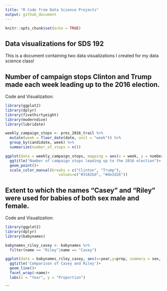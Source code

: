 ---
title: "R Code from Data Science Projects"
output: github_document
---

```{r setup, include=FALSE}
knitr::opts_chunk$set(echo = TRUE)
```


## Data visualizations for SDS 192

This is a document containing two data visualizations I created for my data science class!

## Number of campaign stops Clinton and Trump made each week leading up to the 2016 election.

Code and Visualization:

```{r}

library(ggplot2)
library(dplyr)
library(fivethirtyeight)
library(moderndive)
library(lubridate)

weekly_campaign_stops <- pres_2016_trail %>% 
  mutate(week = floor_date(date, unit = "week")) %>% 
  group_by(candidate, week) %>% 
  summarize(number_of_stops = n())

ggplot(data = weekly_campaign_stops, mapping = aes(x = week, y = number_of_stops, color = candidate)) +
  ggtitle("Number of campaign stops leading up to the 2016 election")+
  geom_point()+
  scale_color_manual(breaks = c("Clinton", "Trump"),
                        values=c("#3182bd", "#de2d26"))

```

## Extent to which the names "Casey" and "Riley" were used for babies of both sex male and female.

Code and Visualization:

```{r}

library(ggplot2)
library(dplyr)
library(babynames)

babynames_riley_casey <- babynames %>% 
  filter(name == "Riley"|name == "Casey")

ggplot(data = babynames_riley_casey, aes(x=year,y=prop, summary = sex, color=sex))+
  ggtitle('Comparison of Casey and Riley')+
  geom_line()+
  facet_wrap(~name)+ 
  labs(x = "Year", y = "Proportion")
```

```
